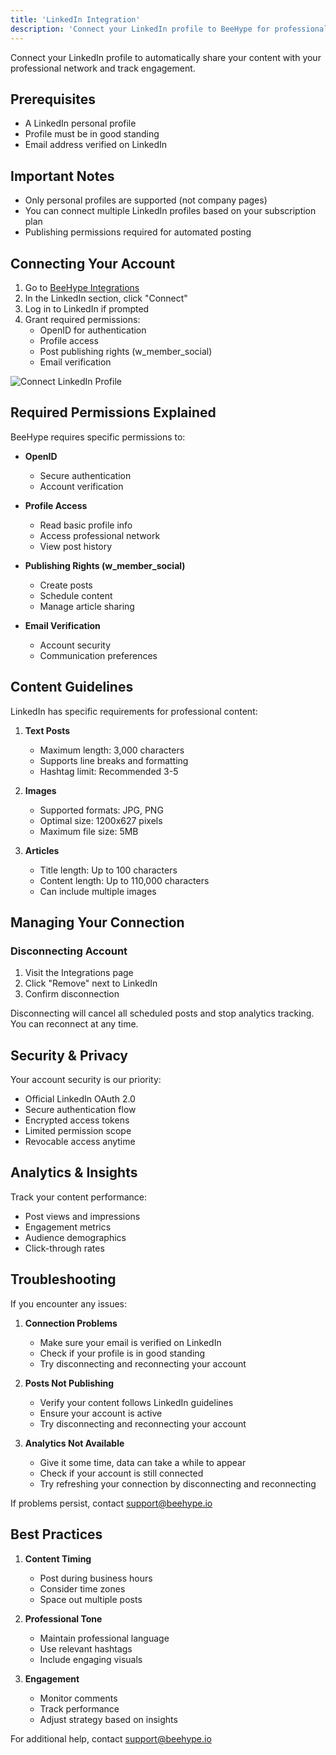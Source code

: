```yaml
---
title: 'LinkedIn Integration'
description: 'Connect your LinkedIn profile to BeeHype for professional content publishing'
---
```


Connect your LinkedIn profile to automatically share your content with your professional network and track engagement.

## Prerequisites

- A LinkedIn personal profile
- Profile must be in good standing
- Email address verified on LinkedIn

## Important Notes

- Only personal profiles are supported (not company pages)
- You can connect multiple LinkedIn profiles based on your subscription plan
- Publishing permissions required for automated posting

## Connecting Your Account

1. Go to [BeeHype Integrations](https://www.beehype.io/app/integrations)
2. In the LinkedIn section, click "Connect"
3. Log in to LinkedIn if prompted
4. Grant required permissions:
   - OpenID for authentication
   - Profile access
   - Post publishing rights (w_member_social)
   - Email verification

<Frame>
  <img src="/images/social-media-setup/linkedin/connect-profile.png" alt="Connect LinkedIn Profile" />
</Frame>

## Required Permissions Explained

BeeHype requires specific permissions to:

- **OpenID**
  - Secure authentication
  - Account verification

- **Profile Access**
  - Read basic profile info
  - Access professional network
  - View post history

- **Publishing Rights (w_member_social)**
  - Create posts
  - Schedule content
  - Manage article sharing

- **Email Verification**
  - Account security
  - Communication preferences

## Content Guidelines

LinkedIn has specific requirements for professional content:

1. **Text Posts**
   - Maximum length: 3,000 characters
   - Supports line breaks and formatting
   - Hashtag limit: Recommended 3-5

2. **Images**
   - Supported formats: JPG, PNG
   - Optimal size: 1200x627 pixels
   - Maximum file size: 5MB

3. **Articles**
   - Title length: Up to 100 characters
   - Content length: Up to 110,000 characters
   - Can include multiple images

## Managing Your Connection

### Disconnecting Account
1. Visit the Integrations page
2. Click "Remove" next to LinkedIn
3. Confirm disconnection

<Warning>
Disconnecting will cancel all scheduled posts and stop analytics tracking. You can reconnect at any time.
</Warning>

## Security & Privacy

Your account security is our priority:
- Official LinkedIn OAuth 2.0
- Secure authentication flow
- Encrypted access tokens
- Limited permission scope
- Revocable access anytime

## Analytics & Insights

Track your content performance:
- Post views and impressions
- Engagement metrics
- Audience demographics
- Click-through rates

## Troubleshooting

If you encounter any issues:

1. **Connection Problems**
   - Make sure your email is verified on LinkedIn
   - Check if your profile is in good standing
   - Try disconnecting and reconnecting your account

2. **Posts Not Publishing**
   - Verify your content follows LinkedIn guidelines
   - Ensure your account is active
   - Try disconnecting and reconnecting your account

3. **Analytics Not Available**
   - Give it some time, data can take a while to appear
   - Check if your account is still connected
   - Try refreshing your connection by disconnecting and reconnecting

If problems persist, contact [support@beehype.io](mailto:support@beehype.io)

## Best Practices

1. **Content Timing**
   - Post during business hours
   - Consider time zones
   - Space out multiple posts

2. **Professional Tone**
   - Maintain professional language
   - Use relevant hashtags
   - Include engaging visuals

3. **Engagement**
   - Monitor comments
   - Track performance
   - Adjust strategy based on insights

For additional help, contact [support@beehype.io](mailto:support@beehype.io)
